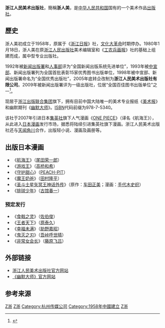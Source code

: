 {{Infobox Company
| name                = 浙江人民美术出版社有限公司
| name_en             = ZHEJIANG PEOPLE'S FINE ARTS PUBLISHING HOUSE
| logo                = [[file:zjpfaph_logo.jpg|file:zjpfaph_logo.jpg]]
| type                = [[出版社|出版社]]、[[有限公司|有限公司]]
| original_text       = 
| original_spelling   = 
| slogan              = 走正路、出好书、出人才
| motto               =
| market_information  = 
| ROC_UBN             = 
| abbreviated_name    = 浙（江人）美
| predecessor         = 
| successor           = 
| foundation          = 1958年
| founder             = 
| established         =
| airdate             =
| launched date       =
| defunct             = 
| location            = {{PRC}}<br>[[浙江省|浙江省]][[杭州市|杭州市]]体育场路347号19楼 
| zip_code            = 310006
| area_served         = 中国大陆地区
| telephone_no        = +86-571-85105921
| key_people          = 社长：奚天鹰
| industry            = 图书出版产业
| products            = 
| services            = 
| capital             = 
| revenue             = 
| operating_income    = 
| profit              = 
| total_asset         = 
| net_asset           = 
| market_value        = 
| num_employees       = 
| equity              =
| P/E ratio           = 
| earnings per share  = 
| Net asset value     = 
| accounting_period   = 
| parent              = [[浙江出版联合集团|浙江出版联合集团]]
| divisions           = 
| major_shareholder   = 
| subsid              = 
| homepage            = http://mss.zjcb.com/
| width               = 
}}
'''浙江人民美术出版社'''，簡稱'''浙人美'''，是[[中华人民共和国|中华人民共和国]]国有的一个美术作品[[出版社|出版社]]。

==歷史==
浙人美初成立于1958年，原属于《[[浙江日报|浙江日报]]》社，[[文化大革命|文化大革命]]时期停办。1980年1月18日，浙人美在原[[浙江人民出版社|浙江人民出版社]]美术编辑室和《[[工农兵画报|工农兵画报]]》社的基础上组建而成，属中型专业出版社。

1992年被[[新闻出版署|新闻出版署]]和[[中華人民共和國人事部|人事部]]评为“全国新闻出版系统先进单位”，1993年被[[中共中央宣传部|中宣部]]、新闻出版署列为全国首批表彰15家优秀图书出版单位，1998年被中宣部、新闻出版署命名为“全国优秀出版社”，2005年底转企改制为'''浙江人民美术出版社有限公司'''。2009年被新闻出版署评为一级出版社，位居“全国百佳图书出版单位”之一<ref>{{Cite web
|url= http://www.gapp.gov.cn/cms/cms/upload/info/200908/465485/124995515224946001.doc
|title= “全国百佳图书出版单位”名单公示 <small>出版管字［2009］1079号</small>
|accessdate= 
|accessdaymonth= 
|accessmonthday= 
|accessyear= 
|author= 中华人民共和国新闻出版署
|last= 
|first= 
|authorlink= 
|coauthors= 
|date= 2009-08-11
|year= 
|month= 
|format= DOC
|work= [http://www.gapp.gov.cn/ 中华人民共和国新闻出版署官方网站]
|publisher= 
|pages= 第7页
|language= zh-hans
|doi= 
|archiveurl= https://web.archive.org/web/20190828234041/http://www.gapp.gov.cn/cms/cms/upload/info/200908/465485/124995515224946001.doc
|archivedate= 2019-08-28
|quote= ……7.美术类 安徽美术出版社 湖南美术出版社 吉林美术出版社 江苏美术出版社 江西美术出版社 '''浙江人民美术出版社'''……
|dead-url= no
}}</ref>。

现居于[[浙江出版联合集团|浙江出版联合集团]]旗下，拥有目前中国大陆唯一的美术专业报纸《[[美术报|美术报]]》和幽默期刊《[[幽默大师|幽默大师]]》。[[ISBN|ISBN]]代码前缀为978-7-5340。

该社于2007年引进日本[[集英社|集英社]]旗下人气漫画《[[ONE_PIECE|ONE PIECE]]》（译名《航海王》），从此进入[[日本漫画|日本漫画]]发行市场，据悉将陆续引进集英社旗下漫画。浙江人民美术出版社还与[[天闻角川|天闻角川]]合作，出版轻小说、漫画及画册等。

==出版日本漫画==
*《[[航海王|航海王]]》（[[尾田荣一郎|尾田荣一郎]]）
*《[[游戏王|游戏王]]》（[[高桥和希|高桥和希]]）
*《[[守护甜心|守护甜心]]》（[[PEACH-PIT|PEACH-PIT]]）
*《[[魔王奶爸|魔王奶爸]]》（[[田村隆平|田村隆平]]）
*《[[圣斗士星矢_THE_LOST_CANVAS_冥王神话|圣斗士星矢冥王神话外传]]》（原作：[[车田正美|车田正美]]；漫画：[[手代木史织|手代木史织]]）
*《[[排球少年|排球少年]]》（[[古馆春一|古馆春一]]）
=== 预定发行 ===
*《[[食戟之灵|食戟之灵]]》（[[佐伯俊|佐伯俊]]）
*《[[王者天下|王者天下]]》（[[原泰久|原泰久]]）
*《[[窮神_(漫畫)|幸福未满]]》（[[助野嘉昭|助野嘉昭]]）
*《[[鬼灭之刃|鬼灭之刃]]》（[[吾峠呼世晴|吾峠呼世晴]]）
*《[[非常女会长|非常女会长]]》（[[藤原飞吕|藤原飞吕]]）

==外部链接==
*[http://mss.zjcb.com/ 浙江人民美术出版社官方网站] {{Wayback|url=http://mss.zjcb.com/ |date=20200513222005 }}
*[http://www.youmodashi.com 《幽默大师》官方网站] {{Wayback|url=http://www.youmodashi.com/ |date=20210119215820 }}

==参考来源==
{{reflist}}

[[Category:中华人民共和国出版社|Z浙]]
[[Category:漫画出版社|Z浙]]
[[Category:杭州传媒公司|Category:杭州传媒公司]]
[[Category:1958年中國建立|Category:1958年中國建立]]
[[Category:1958年成立的公司|Z浙]]